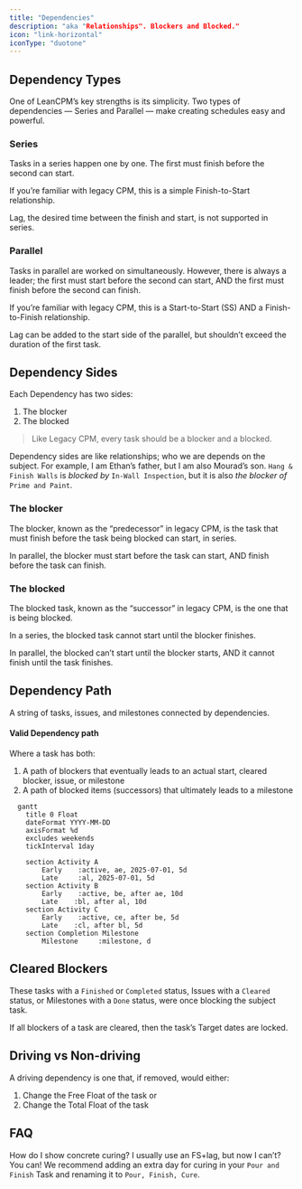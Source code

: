 ```yaml
---
title: "Dependencies"
description: "aka "Relationships". Blockers and Blocked."
icon: "link-horizontal"
iconType: "duotone"
---
```


## Dependency Types

One of LeanCPM’s key strengths is its simplicity.  Two types of dependencies — Series and Parallel — make creating schedules easy and powerful.

### Series

Tasks in a series happen one by one. The first must finish before the second can start.

If you’re familiar with legacy CPM, this is a simple Finish-to-Start relationship.

Lag, the desired time between the finish and start, is not supported in series.

### Parallel

Tasks in parallel are worked on simultaneously. However, there is always a leader; the first must start before the second can start, AND the first must finish before the second can finish.

If you’re familiar with legacy CPM, this is a Start-to-Start (SS) AND a Finish-to-Finish relationship.

Lag can be added to the start side of the parallel, but shouldn’t exceed the duration of the first task.

## Dependency Sides

Each Dependency has two sides:

1. The blocker
2. The blocked

> Like Legacy CPM, every task should be a blocker and a blocked.

Dependency sides are like relationships; who we are depends on the subject. For example, I am Ethan’s father, but I am also Mourad’s son. `Hang & Finish Walls` is _blocked by_ `In-Wall Inspection`, but it is also _the blocker of_ `Prime and Paint`.

### The blocker

The blocker, known as the “predecessor” in legacy CPM, is the task that must finish before the task being blocked can start, in series.

In parallel, the blocker must start before the task can start, AND finish before the task can finish.

### The blocked

The blocked task, known as the “successor” in legacy CPM, is the one that is being blocked.

In a series, the blocked task cannot start until the blocker finishes.

In parallel, the blocked can’t start until the blocker starts, AND it cannot finish until the task finishes.

## Dependency Path

A string of tasks, issues, and milestones connected by dependencies.

#### Valid Dependency path

Where a task has both:

1. A path of blockers that eventually leads to an actual start, cleared blocker, issue, or milestone
2. A path of blocked items (successors) that ultimately leads to a milestone

```mermaid
  gantt
    title 0 Float
    dateFormat YYYY-MM-DD
    axisFormat %d
    excludes weekends
    tickInterval 1day

    section Activity A 
        Early    :active, ae, 2025-07-01, 5d
        Late     :al, 2025-07-01, 5d
    section Activity B
        Early    :active, be, after ae, 10d
        Late    :bl, after al, 10d
    section Activity C
        Early    :active, ce, after be, 5d
        Late    :cl, after bl, 5d
    section Completion Milestone
        Milestone     :milestone, d
```

## Cleared Blockers

These tasks with a `Finished` or `Completed` status, Issues with a `Cleared` status, or Milestones with a `Done` status, were once blocking the subject task.

If all blockers of a task are cleared, then the task’s Target dates are locked.

## Driving vs Non-driving

A driving dependency is one that, if removed, would either:

1. Change the Free Float of the task or
2. Change the Total Float of the task

## FAQ

How do I show concrete curing? I usually use an FS+lag, but now I can’t? You can! We recommend adding an extra day for curing in your `Pour and Finish` Task and renaming it to `Pour, Finish, Cure`.